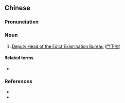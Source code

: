 {{also|黄门侍郎}}
==Chinese==
{{zh-forms|s=黄门侍郎|type=22}}

===Pronunciation===
{{zh-pron
|m=huángmén shìláng
|cat=n
}}

===Noun===
{{zh-noun}}

# {{lb|zh|archaic}} [[w:Three Departments and Six Ministries|Deputy Head of the Edict Examination Bureau]] ([[門下省]])

====Related terms====
* {{l|zh|門下省}}

===References===
* {{pedialite|三省六部|lang=zh}}
* {{pedialite|Three Departments and Six Ministries}}